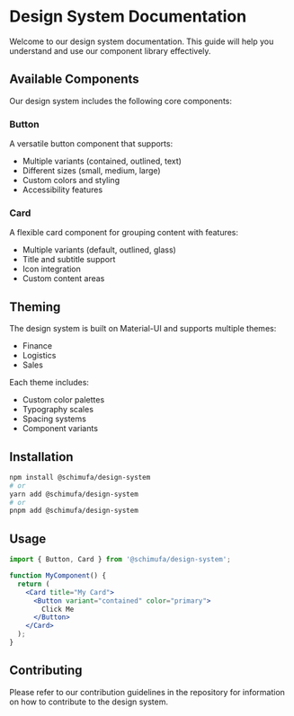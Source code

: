 
<Meta title="Getting Started/Introduction" />

# Design System Documentation

Welcome to our design system documentation. This guide will help you understand and use our component library effectively.

## Available Components

Our design system includes the following core components:

### Button
A versatile button component that supports:
- Multiple variants (contained, outlined, text)
- Different sizes (small, medium, large)
- Custom colors and styling
- Accessibility features

### Card
A flexible card component for grouping content with features:
- Multiple variants (default, outlined, glass)
- Title and subtitle support
- Icon integration
- Custom content areas

## Theming

The design system is built on Material-UI and supports multiple themes:
- Finance
- Logistics
- Sales

Each theme includes:
- Custom color palettes
- Typography scales
- Spacing systems
- Component variants

## Installation

```bash
npm install @schimufa/design-system
# or
yarn add @schimufa/design-system
# or
pnpm add @schimufa/design-system
```

## Usage

```jsx
import { Button, Card } from '@schimufa/design-system';

function MyComponent() {
  return (
    <Card title="My Card">
      <Button variant="contained" color="primary">
        Click Me
      </Button>
    </Card>
  );
}
```

## Contributing

Please refer to our contribution guidelines in the repository for information on how to contribute to the design system.
